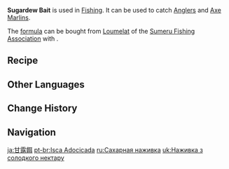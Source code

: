 {{Item Infobox
|id           = 111028
|image        = Item Sugardew Bait.png
|type         = Bait
|quality      = 2
|description  = The bait is based on rose dew and has been mixed with sun-dried [[Harra Fruit]] powder. It has a spicy taste and a sweet aftertaste, just like the life of a fisherman. The harvest after going through all the weather-beaten days and roaring waves is particularly gratifying.<br />Suitable for: Angler and Axe Marlin.
|source1      = [[Crafting]]
|recipe       = [[Sumeru Fishing Association]]
}}
'''Sugardew Bait''' is used in [[Fishing]]. It can be used to catch [[Anglers]] and [[Axe Marlins]].

The [[formula]] can be bought from [[Loumelat]] of the [[Sumeru Fishing Association]] with {{Item|Medaka|x=3}}.

==Recipe==
{{Recipe
|type         = Crafting
|Harra Fruit  = 1
|Sumeru Rose  = 1
|yield        = 10
|sort         = Harra Fruit;Sumeru Rose
}}

==Other Languages==
{{Other Languages
|en      = Sugardew Bait
|zhs     = 甘露饵
|zhs_rm  = Gānlù-ěr
|zht     = 甘露餌
|zht_rm  = Gānlù-ěr
|zh_tl   = Sweet Dew Bait
|zh_note = {{zh|甘露|rm=Gānlù}} literally means "sweet dew" and based on the item description, it is also the most likely meaning of this name. However, it can also refer to {{w|amrita}}, immortality potions in general, banana flower nectar, or {{w|Honeydew (secretion)|honeydew}} (the sweet secretion from aphids and other insects).
|ja      = 甘露餌
|ja_rm   = Kanro Esa
|ja_tl   = Nectar Bait{{Sino|mixed Japanese}}
|ko      = {{tt|감로|甘露}} 미끼
|ko_rm   = Gamro Mikki
|ko_tl   = Honeydew Bait{{Sino|ko|part=1}}
|es      = Cebo maná
|es_tl   = {{w|Manna}} Bait
|fr      = Appât de rosée
|fr_tl   = Dew Bait
|ru      = Сахарная наживка
|ru_tl   = Sugar Bait
|th      = Sugardew Bait
|vi      = Mồi Cam Lộ
|vi_tl   = 
|de      = Manna-Köder
|de_tl   = Manna Bait
|id      = Sugardew Bait
|pt      = Isca Adocicada
|pt_tl   = 
|tr      = Şeker Özü Yemi
|tr_tl   = 
|it      = Esca zuccherosa
|it_tl   = 
}}

==Change History==
{{Change History|3.0}}

==Navigation==
{{Material Navbox|type=Fishing Materials}}

[[ja:甘露餌]]
[[pt-br:Isca Adocicada]]
[[ru:Сахарная наживка]]
[[uk:Наживка з солодкого нектару]]